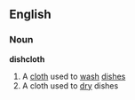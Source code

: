 ==English==

===Noun===
'''dishcloth'''
# A [[cloth]] used to [[wash]] [[dish]]es
# A cloth used to [[dry]] dishes